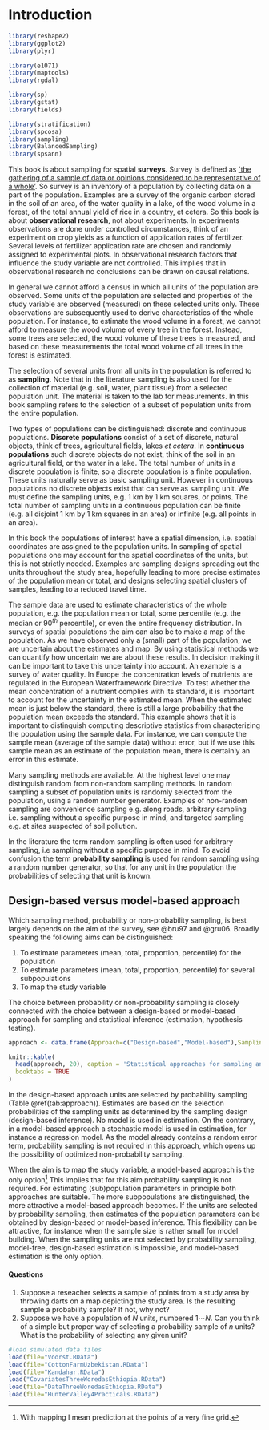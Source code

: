 # Introduction {#GeneralIntro}

```{r loadlibraries, echo=F}
library(reshape2)
library(ggplot2)
library(plyr)

library(e1071)
library(maptools)
library(rgdal)

library(sp)
library(gstat)
library(fields)

library(stratification)
library(spcosa)
library(sampling)
library(BalancedSampling)
library(spsann)
```

This book is about sampling for spatial **surveys**. Survey is defined as [`the gathering of a sample of data or opinions considered to be representative of a whole'](http://www.thefreedictionary.com/survey). So survey is an inventory of a population by collecting data on a part of the population. Examples are a survey of the organic carbon stored in the soil of an area, of the water quality in a lake, of the wood volume in a forest, of the total annual yield of rice in a country, et cetera. So this book is about **observational research**, not about experiments. In experiments observations are done under controlled circumstances, think of an experiment on crop yields as a function of application rates of fertilizer. Several levels of fertilizer application rate are chosen and randomly assigned to experimental plots. In observational research factors that influence the study variable are not controlled. This implies that in observational research no conclusions can be drawn on causal relations.

In general we cannot afford a census in which all units of the population are observed. Some units of the population are selected and properties of the study variable are observed (measured) on these selected units only. These observations are subsequently used to derive characteristics of the whole population. For instance, to estimate the wood volume in a forest, we cannot afford to measure the wood volume of every tree in the forest. Instead, some trees are selected, the wood volume of these trees is measured, and based on these measurements the total wood volume of all trees in the forest is estimated.

The selection of several units from all units in the population is referred to as **sampling**. Note that in the literature sampling is also used for the collection of material (e.g. soil, water, plant tissue) from a selected population unit. The material is taken to the lab for measurements. In this book sampling refers to the selection of a subset of population units from the entire population.

Two types of populations can be distinguished: discrete and continuous populations. **Discrete populations** consist of a set of discrete, natural objects, think of trees, agricultural fields, lakes *et cetera*. In **continuous populations** such discrete objects do not exist, think of the soil in an agricultural field, or the water in a lake. The total number of units in a discrete population is finite, so a discrete population is a finite population. These units naturally serve as basic sampling unit. However in continuous populations no discrete objects exist that can serve as sampling unit. We must define the sampling units, e.g. 1 km by 1 km squares, or points. The total number of sampling units in a continuous population can be finite (e.g. all disjoint 1 km by 1 km squares in an area) or infinite  (e.g. all points in an area).

In this book the populations of interest have a spatial dimension, i.e. spatial coordinates are assigned to the population units. In sampling of spatial populations one may account for the spatial coordinates of the units, but this is not strictly needed. Examples are sampling designs spreading out the units throughout the study area, hopefully leading to more precise estimates of the population mean or total, and designs selecting spatial clusters of samples, leading to a reduced travel time.

The sample data are used to estimate characteristics of the whole population, e.g. the population mean or total, some percentile (e.g. the median or 90$^{th}$ percentile), or even the entire frequency distribution. In surveys of spatial populations the aim can also be to make a map of the population. As we have observed only a (small) part of the population, we are uncertain about the estimates and map. By using statistical methods we can quantify how uncertain we are about these results. In decision making it can be important to take this uncertainty into account. An example is a survey of water quality. In Europe the concentration levels of nutrients are regulated in the European Waterframework Directive. To test whether the mean concentration of a nutrient complies with its standard, it is important to account for the uncertainty in the estimated mean. When the estimated mean is just below the standard, there is still a large probability that the population mean exceeds the standard. This example shows that it is important to distinguish computing descriptive statistics from characterizing the population using the sample data. For instance, we can compute the sample mean (average of the sample data) without error, but if we use this sample mean as an estimate of the population mean, there is certainly an error in this estimate.

Many sampling methods are available. At the highest level one may distinguish random from non-random sampling methods. In random sampling a subset of population units is randomly selected from the population, using a random number generator. Examples of non-random sampling are convenience sampling e.g. along roads, arbitrary sampling i.e. sampling without a specific purpose in mind, and targeted sampling e.g. at sites suspected of soil pollution.

In the literature the term random sampling is often used for arbitrary sampling, i.e sampling without a specific purpose in mind. To avoid confusion the term **probability sampling** is used for random sampling using a random number generator, so that for any unit in the population the probabilities of selecting that unit is known.

## Design-based versus model-based approach
Which sampling method, probability or non-probability sampling, is best largely depends on the aim of the survey, see @bru97 and @gru06. Broadly speaking the following aims can be distinguished:

1. To estimate parameters (mean, total, proportion, percentile) for the population  
2. To estimate parameters (mean, total, proportion, percentile) for several subpopulations  
3. To map the study variable 

The choice between probability or non-probability sampling is closely connected with the choice between a design-based or model-based approach for sampling and statistical inference (estimation, hypothesis testing).

```{r approach, tidy=FALSE, echo=F}
approach <- data.frame(Approach=c("Design-based","Model-based"),Sampling=c("Probability sampling","Probability sampling not required"),Inference=c("Design-based","Model-based"))

knitr::kable(
  head(approach, 20), caption = 'Statistical approaches for sampling and inference',
  booktabs = TRUE
)
```

In the design-based approach units are selected by probability sampling (Table \@ref(tab:approach)). Estimates are based on the selection probabilities of the sampling units as determined by the sampling design (design-based inference). No model is used in estimation. On the contrary, in a model-based approach a stochastic model is used in estimation, for instance a regression model. As the model already contains a random error term, probability sampling is not required in this approach, which opens up the possibility of optimized non-probability sampling.

When the aim is to map the study variable, a model-based approach is the only option^[With mapping I mean prediction at the points of a very fine grid.] This implies that for this aim probability sampling is not required. For estimating (sub)population parameters in principle both approaches are suitable. The more subpopulations are distinguished, the more attractive a model-based approach becomes. If the units are selected by probability sampling, then estimates of the population parameters can be obtained by design-based or model-based inference. This flexibility can be attractive, for instance when the sample size is rather small for model building. When the sampling units are not selected by probability sampling, model-free, design-based estimation is impossible, and model-based estimation is the only option.

#### Questions {-}
1. Suppose a reseacher selects a sample of points from a study area by throwing darts on a map depicting the study area. Is the resulting sample a probability sample? If not, why not? 
2. Suppose we have a population of $N$ units, numbered $1 \cdots N$. Can you think of a simple but proper way of selecting a probability sample of $n$ units? What is the probability of selecting any given unit? 

```{r, echo=F}
#load simulated data files
load(file="Voorst.RData")
load(file="CottonFarmUzbekistan.RData")
load(file="Kandahar.RData")
load("CovariatesThreeWoredasEthiopia.RData")
load(file="DataThreeWoredasEthiopia.RData")
load(file="HunterValley4Practicals.RData")
```

